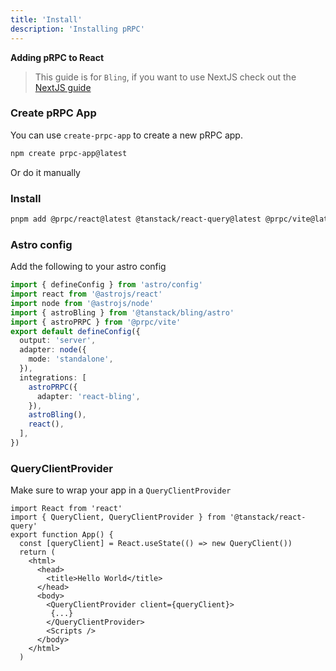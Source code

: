 ```yaml
---
title: 'Install'
description: 'Installing pRPC'
---
```


**Adding pRPC to React**

> This guide is for `Bling`, if you want to use NextJS check out the [NextJS guide](/nextjs/install)

### Create pRPC App

You can use `create-prpc-app` to create a new pRPC app.

```sh
npm create prpc-app@latest
```

Or do it manually

### Install

```sh
pnpm add @prpc/react@latest @tanstack/react-query@latest @prpc/vite@latest
```

### Astro config

Add the following to your astro config

```ts
import { defineConfig } from 'astro/config'
import react from '@astrojs/react'
import node from '@astrojs/node'
import { astroBling } from '@tanstack/bling/astro'
import { astroPRPC } from '@prpc/vite'
export default defineConfig({
  output: 'server',
  adapter: node({
    mode: 'standalone',
  }),
  integrations: [
    astroPRPC({
      adapter: 'react-bling',
    }),
    astroBling(),
    react(),
  ],
})
```

### QueryClientProvider

Make sure to wrap your app in a `QueryClientProvider`

```tsx
import React from 'react'
import { QueryClient, QueryClientProvider } from '@tanstack/react-query'
export function App() {
  const [queryClient] = React.useState(() => new QueryClient())
  return (
    <html>
      <head>
        <title>Hello World</title>
      </head>
      <body>
        <QueryClientProvider client={queryClient}>
         {...}
        </QueryClientProvider>
        <Scripts />
      </body>
    </html>
  )
```
